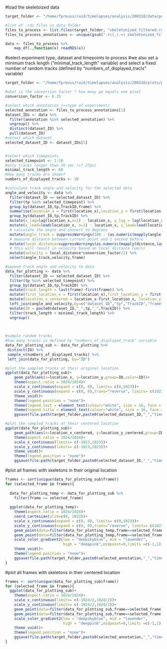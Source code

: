 
#load the skeletoized data
```r

target_folder <- "/home/fpreuss/raid/timelapses/analysis/200318/data/posture/skeletonized/"

#list of .rds files in data folder
files_to_process <- list.files(target_folder, "skeletonized_filtered.rds", full.names = TRUE, ignore.case = TRUE)
files_to_process_annotations <- unique(gsub(".+\\_(.+)_skeletonized_filtered.rds","\\1",files_to_process))

data <- files_to_process %>%
    map_df(.,function(x) readRDS(x))

```


#select experiment type, dataset and timepoints to process
#we also set a minimum track length ("minimal_track_length" variable) and select a fixed number of random tracks (defined by "numbers_of_displayed_tracls" variable)
```r
target_folder <- "/home/fpreuss/raid/timelapses/analysis/200318/plots/posture/moving_skeletons/"

#what is the conversion factor ? how many µm equals one pixel
conversion_factor <- 6.25

#select which annotation (==type of experiment)
selected_annotation <- files_to_process_annotations[1]
dataset_IDs <- data %>%
  filter(annotation %in% selected_annotation) %>%
  ungroup() %>%
  distinct(dataset_ID) %>%
  pull(dataset_ID)
#select which dataset
selected_dataset_ID <- dataset_IDs[1]


#select which timepoints
selected_timepoint <- 1:10
#only tracks longer than 30 sec (if 2fps)
minimal_track_length <- 60
#How many tracks are shown?
numbers_of_displayed_tracks <- 30

#calculate track angle and velocity for the selected data
angle_and_velocity <- data %>%
  filter(dataset_ID == selected_dataset_ID) %>%
  filter(tp %in% selected_timepoint) %>%
  group_by(dataset_ID,tp,TrackID,frame) %>%
  summarise(location_x = first(location_x),location_y = first(location_y)) %>%
  group_by(dataset_ID,tp,TrackID) %>%
  mutate(x_lag=lag(location_x,n=1) - location_x, y_lag = lag(location_y, n=1) - location_y) %>%
  mutate(x_lead=lead(location_x, n=1) - location_x, y_lead=lead(location_y, n=1) - location_y) %>%
  # calculate the angle and convert to degrees
  mutate(angle_track = suppressWarnings(180 - (as.numeric(mapply(angle,x_lag,y_lag,x_lead,y_lead)))*180/pi)) %>%
  # measure distance between current point and 1 second before
  mutate(local_distance=suppressWarnings(as.numeric(mapply(distance,lag(location_x,n=2),lag(location_y,n=2),location_x,location_y)))) %>%
  # this will result in velocity based on local distance (µm/s)
  mutate(velocity = local_distance*conversion_factor/2) %>%
  select(angle_track,velocity,frame)

#append track angle and velocity to data
data_for_plotting <- data %>%
  filter(dataset_ID == selected_dataset_ID) %>%
  filter(tp %in% selected_timepoint) %>%
  group_by(dataset_ID,tp,TrackID) %>%
  mutate(track_length = last(frame)-first(frame)) %>%
  mutate(first_location_x = first(location_x),first_location_y = first(location_y)) %>%
  mutate(location_x_centered = location_x-first_location_x, location_y_centered = location_y-first_location_y) %>%
  left_join(angle_and_velocity,by=c("dataset_ID","tp","TrackID","frame")) %>%
  mutate(ID = paste0(dataset_ID,"_",tp,"_",TrackID)) %>%
  filter(track_length > minimal_track_length) %>%
  ungroup()
  

 
#sample random tracks
#how many tracks is defined by "numbers_of_displayed_track" variable
data_for_plotting_sub <- data_for_plotting %>%
 distinct(ID) %>%
 sample_n(numbers_of_displayed_tracks) %>%
 left_join(data_for_plotting, by="ID")

#plot the sampled tracks at their original location
ggplot(data_for_plotting_sub)+
    geom_path(aes(x=location_x, y=location_y,group=ID,color=ID))+
    theme(aspect.ratio = 1024/1024)+
    scale_x_continuous(expand = c(0, 0), limits= c(0,1023))+
    scale_y_continuous(expand = c(0, 0),trans="reverse", limits= c(1023,0))+
    theme_void()+
    theme(legend.position = "none")+
    theme(legend.text = element_text(colour="white", size = 16, face = "bold"))+
    theme(legend.title = element_text(colour="white", size = 16, face = "bold"))+
    ggsave(file.path(target_folder,paste0(selected_dataset_ID,"_","timepoints_",min(selected_timepoint),"-",max(selected_timepoint),"_all_tracks",".png")),height = 30,width= 30,units = "cm",bg="black",dpi=150)

#plot the sampled tracks at their centered location
ggplot(data_for_plotting_sub)+
    geom_path(aes(x=location_x_centered, y=location_y_centered,group=ID,color=ID))+
    theme(aspect.ratio = 1024/1024)+
    scale_x_continuous(limits= c(-1023,1023))+
    scale_y_continuous(limits= c(-1023,1023))+
    theme_void()+
    theme(legend.position = "none")+
    ggsave(file.path(target_folder,paste0(selected_dataset_ID,"_","timepoint_",min(selected_timepoint),"-",max(selected_timepoint),"_all_tracks_centered",".png")),height = 30,width= 30,units = "cm",bg="black",dpi=150)


```

#plot all frames with skeletons in their original location
```r

frames <- sort(unique(data_for_plotting_sub$frame))
for (selected_frame in frames){
  
  data_for_plotting_temp <- data_for_plotting_sub %>%
    filter(frame == selected_frame)
  
  ggplot(data_for_plotting_temp)+
    theme(aspect.ratio = 1024/1024)+
    coord_cartesian(ylim=c(0, 1023))+
    scale_x_continuous(expand = c(0, 0), limits= c(0,1023))+
    scale_y_continuous(expand = c(0, 0),trans="reverse", limits= c(1023,0))+
    geom_point(data=filter(data_for_plotting_temp,frame==selected_frame),aes(location_x+X,location_y+Y,color=angle),size=0.5)+
    geom_point(data=filter(data_for_plotting_temp,frame==selected_frame & is_head== "YES"),aes(location_x+X,location_y+Y),color="orange",size=4,shape=17)+
    scale_color_gradient2(low = "deepskyblue", mid = "lavender",
                          high = "deeppink",midpoint=0,limits =c(-1,1),na.value="grey")+
    theme_void()+
    theme(legend.position = "none")+
    ggsave(file.path(target_folder,paste0(selected_annotation,"_","timepoints_",min(selected_timepoint),"-",max(selected_timepoint),"_frame_",selected_frame,".png")),height = 30,width= 30,units = "cm",bg="black",dpi=150)
}

```


#plot all frames with skeletons in their centered location
```r

frames <- sort(unique(data_for_plotting_sub$frame))
for (selected_frame in frames){
  ggplot(data_for_plotting_sub)+
    theme(aspect.ratio = 1024/1024)+
    scale_x_continuous(limits= c(-1024/2,1024/2))+
    scale_y_continuous(limits= c(-1024/2,1024/2))+
    geom_point(data=filter(data_for_plotting_sub,frame==selected_frame),aes(location_x_centered+X,location_y_centered+Y,color=angle),size=0.5)+
    geom_point(data=filter(data_for_plotting_sub,frame==selected_frame & is_head== "YES"),aes(location_x_centered+X,location_y_centered+Y),color="orange",size=4,shape=17)+
    scale_color_gradient2(low = "deepskyblue", mid = "lavender",
                          high = "deeppink",midpoint=0,limits =c(-1,1),na.value="grey")+
    theme_void()+
    theme(legend.position = "none")+
    ggsave(file.path(target_folder,paste0(selected_annotation,"_","timepoints_",min(selected_timepoint),"-",max(selected_timepoint),"_frame_",selected_frame,"_centered.png")),height = 30,width= 30,units = "cm",bg="black",dpi=150)
}
  
```
